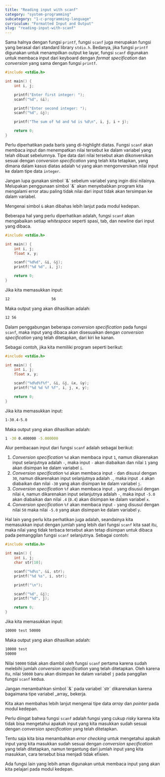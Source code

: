 ```yaml
---
title: "Reading input with scanf"
category: "system-programming"
subcategory: "1-c-programming-language"
curriculum: "Formatted Input and Output"
slug: "reading-input-with-scanf"
---
```



Sama halnya dengan fungsi `printf`, fungsi `scanf` juga merupakan fungsi yang berasal dari standard library `stdio.h`. Bedanya, jika fungsi `printf` digunakan untuk menampilkan output ke layar, fungsi `scanf` digunakan untuk membaca input dari keyboard dengan _format specification_ dan _conversion_ yang sama dengan fungsi `printf`.

```c title="scanf.c" {7}
#include <stdio.h>

int main() {
    int i, j;

    printf("Enter first integer: ");
    scanf("%d", &i);

    printf("Enter second integer: ");
    scanf("%d", &j);

    printf("The sum of %d and %d is %d\n", i, j, i + j);

    return 0;
}
```

Perlu diperhatikan pada baris yang di-highlight diatas. Fungsi `scanf` akan membaca input dan menempatkan nilai tersebut ke dalam variabel yang telah dibuat sebelumnya. Tipe data dari nilai tersebut akan dikonversikan sesuai dengan _conversion specification_ yang telah kita tetapkan, yang dimana dalam kasus diatas adalah `%d` yang akan mengonversikan nilai input ke dalam tipe data `integer`.

<LessonCallout variant="warning">
  Jangan lupa gunakan simbol `&` sebelum variabel yang ingin diisi nilainya.
  Melupakan penggunaan simbol `&` akan menyebabkan program kita mengalami error
  atau paling tidak nilai dari input tidak akan tersimpan ke dalam variabel.

Mengenai simbol `&` akan dibahas lebih lanjut pada modul kedepan.

</LessonCallout>

Beberapa hal yang perlu diperhatikan adalah, fungsi `scanf` akan mengabaikan setiap _whitespace_ seperti spasi, tab, dan newline dari input yang dibaca.

```c title="scanf.c"
#include <stdio.h>

int main() {
    int i, j;
    float x, y;

    scanf("%d%d", &i, &j);
    printf("%d %d", i, j);

    return 0;
}
```

Jika kita memasukkan input:

```bash title="Scanf with whitespace input"
12                   56
```

Maka output yang akan dihasilkan adalah:

```bash title="Scanf with whitespace output"
12 56
```

Dalam penggabungan beberapa _conversion specification_ pada fungsi `scanf`, maka input yang dibaca akan disesuaikan dengan _conversion specification_ yang telah ditetapkan, dari kiri ke kanan.

Sebagai contoh, jika kita memiliki program seperti berikut:

```c title="scanf with multiple conversion specification"
#include <stdio.h>

int main() {
    int i, j;
    float x, y;

    scanf("%d%d%f%f", &i, &j, &x, &y);
    printf("%d %d %f %f", i, j, x, y);

    return 0;
}
```

Jika kita memasukkan input:

```bash title="Scanf with multiple conversion specification input"
1-30.4-5.0
```

Maka output yang akan dihasilkan adalah:

```bash title="Scanf with multiple conversion specification output"
1 -30 0.400000 -5.000000
```

Alur pembacaan input dari fungsi `scanf` adalah sebagai berikut:

1. _Conversion specification_ `%d` akan membaca input `1`, namun dikarenakan input selanjutnya adalah `-`, maka input `-` akan diabaikan dan nilai `1` yang akan disimpan ke dalam variabel `i`.
2. _Conversion specification_ `%d` akan membaca input `-` dan disusul dengan `30`, namun dikarenakan input selanjutnya adalah `.`, maka input `.4` akan diabaikan dan nilai `-30` yang akan disimpan ke dalam variabel `j`.
3. _Conversion specification_ `%f` akan membaca input `.` yang disusul dengan nilai `4`, namun dikarenakan input selanjutnya adalah `-`, maka input `-5.0` akan diabaikan dan nilai `.4` (`0.4`) akan disimpan ke dalam variabel `x`.
4. _Conversion specification_ `%f` akan membaca input `-` yang disusul dengan nilai `50` maka nilai `-5.0` yang akan disimpan ke dalam variabel `y`.

Hal lain yang perlu kita perhatikan juga adalah, seandainya kita memasukkan input dengan jumlah yang lebih dari fungsi `scanf` kita saat itu, maka nilai yang tidak terbaca tersebut akan tetap disimpan untuk dibaca pada pemanggilan fungsi `scanf` selanjutnya. Sebagai contoh:

```c title="scanf with more input than expected"
#include <stdio.h>

int main() {
    int i, j;
    char str[10];

    scanf("%d%s", &i, str);
    printf("%d %s", i, str);

    printf("\n");

    scanf("%d", &j);
    printf("%d", j);

    return 0;
}
```

Jika kita memasukkan input:

```bash title="Input with more characters than expected"
10000 test 50000
```

Maka output yang akan dihasilkan adalah:

```bash title="The excess input will be stored for the next scanf call"
10000 test
50000
```

Nilai `50000` tidak akan diambil oleh fungsi `scanf` pertama karena sudah melebihi jumlah _conversion specification_ yang telah ditetapkan. Oleh karena itu, nilai `50000` baru akan disimpan ke dalam variabel `j` pada panggilan fungsi `scanf` kedua.

<LessonCallout variant="danger">
  Jangan menambahkan simbol `&` pada variabel `str` dikarenakan karena bagaimana tipe variabel _array_ bekerja.

Kita akan membahas lebih lanjut mengenai tipe data _array_ dan _pointer_ pada modul kedepan.

</LessonCallout>

Perlu diingat bahwa fungsi `scanf` adalah fungsi yang cukup _risky_ karena kita tidak bisa mengetahui apakah input yang kita masukkan sudah sesuai dengan _conversion specification_ yang telah ditetapkan.

Tentu saja kita bisa menambahkan _error checking_ untuk mengetahui apakah input yang kita masukkan sudah sesuai dengan _conversion specification_ yang telah ditetapkan, namun tergantung dari jumlah input yang kita masukkan, cara tersebut bisa menjadi tidak efisien.

Ada fungsi lain yang lebih aman digunakan untuk membaca input yang akan kita pelajari pada modul kedepan.
